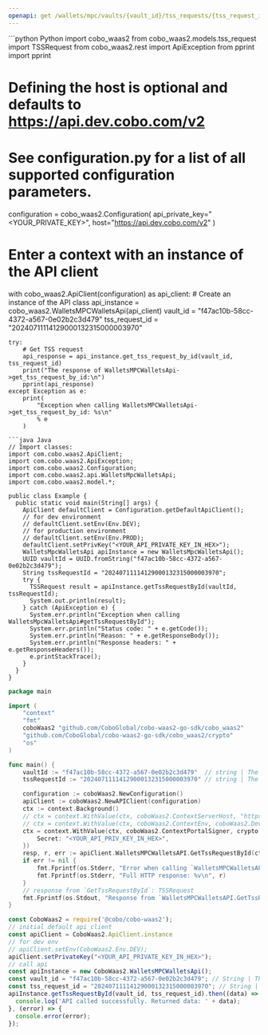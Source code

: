 ```yaml
---
openapi: get /wallets/mpc/vaults/{vault_id}/tss_requests/{tss_request_id}
---
```


<RequestExample>
```python Python
import cobo_waas2
from cobo_waas2.models.tss_request import TSSRequest
from cobo_waas2.rest import ApiException
from pprint import pprint

# Defining the host is optional and defaults to https://api.dev.cobo.com/v2
# See configuration.py for a list of all supported configuration parameters.
configuration = cobo_waas2.Configuration(
    api_private_key="<YOUR_PRIVATE_KEY>", host="https://api.dev.cobo.com/v2"
)
# Enter a context with an instance of the API client
with cobo_waas2.ApiClient(configuration) as api_client:
    # Create an instance of the API class
    api_instance = cobo_waas2.WalletsMPCWalletsApi(api_client)
    vault_id = "f47ac10b-58cc-4372-a567-0e02b2c3d479"
    tss_request_id = "20240711114129000132315000003970"

    try:
        # Get TSS request
        api_response = api_instance.get_tss_request_by_id(vault_id, tss_request_id)
        print("The response of WalletsMPCWalletsApi->get_tss_request_by_id:\n")
        pprint(api_response)
    except Exception as e:
        print(
            "Exception when calling WalletsMPCWalletsApi->get_tss_request_by_id: %s\n"
            % e
        )

```
```java Java
// Import classes:
import com.cobo.waas2.ApiClient;
import com.cobo.waas2.ApiException;
import com.cobo.waas2.Configuration;
import com.cobo.waas2.api.WalletsMpcWalletsApi;
import com.cobo.waas2.model.*;

public class Example {
  public static void main(String[] args) {
    ApiClient defaultClient = Configuration.getDefaultApiClient();
    // for dev environment
    // defaultClient.setEnv(Env.DEV);
    // for production environment
    // defaultClient.setEnv(Env.PROD);
    defaultClient.setPrivKey("<YOUR_API_PRIVATE_KEY_IN_HEX>");
    WalletsMpcWalletsApi apiInstance = new WalletsMpcWalletsApi();
    UUID vaultId = UUID.fromString("f47ac10b-58cc-4372-a567-0e02b2c3d479");
    String tssRequestId = "20240711114129000132315000003970";
    try {
      TSSRequest result = apiInstance.getTssRequestById(vaultId, tssRequestId);
      System.out.println(result);
    } catch (ApiException e) {
      System.err.println("Exception when calling WalletsMpcWalletsApi#getTssRequestById");
      System.err.println("Status code: " + e.getCode());
      System.err.println("Reason: " + e.getResponseBody());
      System.err.println("Response headers: " + e.getResponseHeaders());
      e.printStackTrace();
    }
  }
}

```
```go Go
package main

import (
	"context"
	"fmt"
	coboWaas2 "github.com/CoboGlobal/cobo-waas2-go-sdk/cobo_waas2"
	"github.com/CoboGlobal/cobo-waas2-go-sdk/cobo_waas2/crypto"
	"os"
)

func main() {
	vaultId := "f47ac10b-58cc-4372-a567-0e02b2c3d479"  // string | The vault ID, which you can retrieve by calling [List all vaults](/v2/api-references/wallets--mpc-wallet/list-all-mpc-vaults).
	tssRequestId := "20240711114129000132315000003970" // string | The TSS request ID, which you can retrieve by calling [List TSS requests](/v2/api-references/wallets--mpc-wallets/list-tss-requests).

	configuration := coboWaas2.NewConfiguration()
	apiClient := coboWaas2.NewAPIClient(configuration)
	ctx := context.Background()
	// ctx = context.WithValue(ctx, coboWaas2.ContextServerHost, "https://api[.xxx].cobo.com/v2")
	// ctx = context.WithValue(ctx, coboWaas2.ContextEnv, coboWaas2.DevEnv)
	ctx = context.WithValue(ctx, coboWaas2.ContextPortalSigner, crypto.Ed25519Signer{
		Secret: "<YOUR_API_PRIV_KEY_IN_HEX>",
	})
	resp, r, err := apiClient.WalletsMPCWalletsAPI.GetTssRequestById(ctx, vaultId, tssRequestId).Execute()
	if err != nil {
		fmt.Fprintf(os.Stderr, "Error when calling `WalletsMPCWalletsAPI.GetTssRequestById``: %v\n", err)
		fmt.Fprintf(os.Stderr, "Full HTTP response: %v\n", r)
	}
	// response from `GetTssRequestById`: TSSRequest
	fmt.Fprintf(os.Stdout, "Response from `WalletsMPCWalletsAPI.GetTssRequestById`: %v\n", resp)
}

```
```javascript JavaScript
const CoboWaas2 = require('@cobo/cobo-waas2');
// initial default api client
const apiClient = CoboWaas2.ApiClient.instance
// for dev env
// apiClient.setEnv(CoboWaas2.Env.DEV);
apiClient.setPrivateKey("<YOUR_API_PRIVATE_KEY_IN_HEX>");
// call api
const apiInstance = new CoboWaas2.WalletsMPCWalletsApi();
const vault_id = "f47ac10b-58cc-4372-a567-0e02b2c3d479"; // String | The vault ID, which you can retrieve by calling [List all vaults](/v2/api-references/wallets--mpc-wallet/list-all-mpc-vaults).
const tss_request_id = "20240711114129000132315000003970"; // String | The TSS request ID, which you can retrieve by calling [List TSS requests](/v2/api-references/wallets--mpc-wallets/list-tss-requests).
apiInstance.getTssRequestById(vault_id, tss_request_id).then((data) => {
  console.log('API called successfully. Returned data: ' + data);
}, (error) => {
  console.error(error);
});
```
</RequestExample>